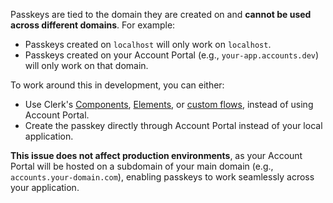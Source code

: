 Passkeys are tied to the domain they are created on and **cannot be used across different domains**. For example:

- Passkeys created on `localhost` will only work on `localhost`.
- Passkeys created on your Account Portal (e.g., `your-app.accounts.dev`) will only work on that domain.

To work around this in development, you can either:

- Use Clerk's [Components](/docs/components/overview), [Elements](/docs/customization/elements/overview), or [custom flows](/docs/custom-flows/overview), instead of using Account Portal.
- Create the passkey directly through Account Portal instead of your local application.

**This issue does not affect production environments**, as your Account Portal will be hosted on a subdomain of your main domain (e.g., `accounts.your-domain.com`), enabling passkeys to work seamlessly across your application.
